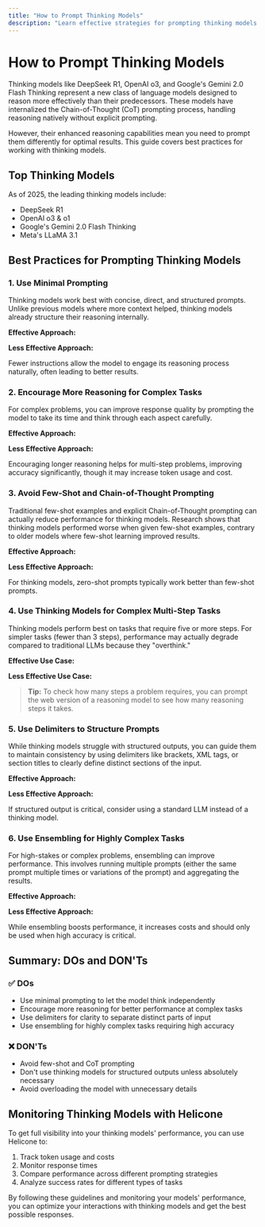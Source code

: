 ```yaml
---
title: "How to Prompt Thinking Models"
description: "Learn effective strategies for prompting thinking models like DeepSeek R1 and OpenAI o3 to get optimal results."
---
```


# How to Prompt Thinking Models

Thinking models like DeepSeek R1, OpenAI o3, and Google's Gemini 2.0 Flash Thinking represent a new class of language models designed to reason more effectively than their predecessors. These models have internalized the Chain-of-Thought (CoT) prompting process, handling reasoning natively without explicit prompting.

However, their enhanced reasoning capabilities mean you need to prompt them differently for optimal results. This guide covers best practices for working with thinking models.

## Top Thinking Models

As of 2025, the leading thinking models include:

- DeepSeek R1
- OpenAI o3 & o1
- Google's Gemini 2.0 Flash Thinking
- Meta's LLaMA 3.1

## Best Practices for Prompting Thinking Models

### 1. Use Minimal Prompting

Thinking models work best with concise, direct, and structured prompts. Unlike previous models where more context helped, thinking models already structure their reasoning internally.

**Effective Approach:**


**Less Effective Approach:**


Fewer instructions allow the model to engage its reasoning process naturally, often leading to better results.

### 2. Encourage More Reasoning for Complex Tasks

For complex problems, you can improve response quality by prompting the model to take its time and think through each aspect carefully.

**Effective Approach:**


**Less Effective Approach:**


Encouraging longer reasoning helps for multi-step problems, improving accuracy significantly, though it may increase token usage and cost.

### 3. Avoid Few-Shot and Chain-of-Thought Prompting

Traditional few-shot examples and explicit Chain-of-Thought prompting can actually reduce performance for thinking models. Research shows that thinking models performed worse when given few-shot examples, contrary to older models where few-shot learning improved results.

**Effective Approach:**


**Less Effective Approach:**


For thinking models, zero-shot prompts typically work better than few-shot prompts.

### 4. Use Thinking Models for Complex Multi-Step Tasks

Thinking models perform best on tasks that require five or more steps. For simpler tasks (fewer than 3 steps), performance may actually degrade compared to traditional LLMs because they "overthink."

**Effective Use Case:**


**Less Effective Use Case:**


> **Tip:** To check how many steps a problem requires, you can prompt the web version of a reasoning model to see how many reasoning steps it takes.

### 5. Use Delimiters to Structure Prompts

While thinking models struggle with structured outputs, you can guide them to maintain consistency by using delimiters like brackets, XML tags, or section titles to clearly define distinct sections of the input.

**Effective Approach:**


**Less Effective Approach:**


If structured output is critical, consider using a standard LLM instead of a thinking model.

### 6. Use Ensembling for Highly Complex Tasks

For high-stakes or complex problems, ensembling can improve performance. This involves running multiple prompts (either the same prompt multiple times or variations of the prompt) and aggregating the results.

**Effective Approach:**


**Less Effective Approach:**


While ensembling boosts performance, it increases costs and should only be used when high accuracy is critical.

## Summary: DOs and DON'Ts

### ✅ DOs
- Use minimal prompting to let the model think independently
- Encourage more reasoning for better performance at complex tasks
- Use delimiters for clarity to separate distinct parts of input
- Use ensembling for highly complex tasks requiring high accuracy

### ❌ DON'Ts
- Avoid few-shot and CoT prompting
- Don't use thinking models for structured outputs unless absolutely necessary
- Avoid overloading the model with unnecessary details

## Monitoring Thinking Models with Helicone

To get full visibility into your thinking models' performance, you can use Helicone to:

1. Track token usage and costs
2. Monitor response times
3. Compare performance across different prompting strategies
4. Analyze success rates for different types of tasks

By following these guidelines and monitoring your models' performance, you can optimize your interactions with thinking models and get the best possible responses.